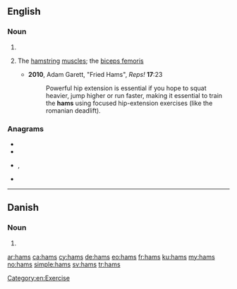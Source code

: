 {{also|Häms}}
==English==

===Noun===
{{head|en|noun plural form}}

# {{plural of|ham|lang=en}}
# {{lb|en|exercise|slang}} The [[hamstring]] [[muscle]]s; the [[biceps femoris]]
#* '''2010''', Adam Garett, "Fried Hams", ''Reps!'' '''17''':23
#*: Powerful hip extension is essential if you hope to squat heavier, jump higher or run faster, making it essential to train the '''hams''' using focused hip-extension exercises (like the romanian deadlift).

===Anagrams===
* {{l|en|AMHS}}
* {{l|en|HMAS}}
* {{l|en|mash}}, {{l|en|MASH}}
* {{l|en|sham}}

[[Category:en:Exercise]]

----

==Danish==

===Noun===
{{head|da|noun form|g=c}}

# {{genitive singular indefinite of|ham|lang=da}}

[[ar:hams]]
[[ca:hams]]
[[cy:hams]]
[[de:hams]]
[[eo:hams]]
[[fr:hams]]
[[ku:hams]]
[[my:hams]]
[[no:hams]]
[[simple:hams]]
[[sv:hams]]
[[tr:hams]]